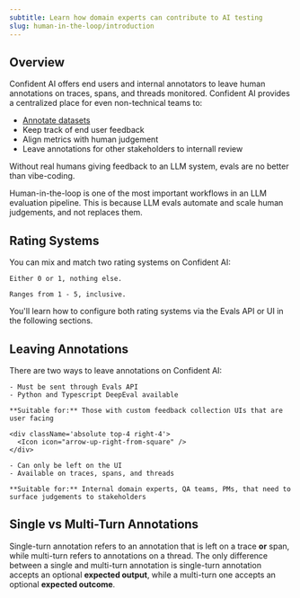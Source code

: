 ```yaml
---
subtitle: Learn how domain experts can contribute to AI testing
slug: human-in-the-loop/introduction
---
```


## Overview

Confident AI offers end users and internal annotators to leave human annotations on traces, spans, and threads monitored. Confident AI provides a centralized place for even non-technical teams to:

- [Annotate datasets](/docs/llm-evaluation/dataset-management/create-goldens)
- Keep track of end user feedback
- Align metrics with human judgement
- Leave annotations for other stakeholders to internall review

Without real humans giving feedback to an LLM system, evals are no better than vibe-coding.

<Tip>
  Human-in-the-loop is one of the most important workflows in an LLM evaluation
  pipeline. This is because LLM evals automate and scale human judgements, and
  not replaces them.
</Tip>

## Rating Systems

You can mix and match two rating systems on Confident AI:

<CardGroup cols={2}>
  <Card
    title="Thums Up/Down"
    icon="fa-light thumbs-up"
    iconType="solid"
  >

    Either 0 or 1, nothing else.

  </Card>
  <Card
    title="Five Star Rating"
    icon="fa-light star"
    iconType="solid"
  >

    Ranges from 1 - 5, inclusive.

  </Card>
</CardGroup>

You'll learn how to configure both rating systems via the Evals API or UI in the following sections.

## Leaving Annotations

There are two ways to leave annotations on Confident AI:

<CardGroup cols={2}>
  <Card
    title="End-User Feedback"
    icon="users"
    iconType="solid"
    href="/docs/human-in-the-loop/collect-feedback"
  >
    <div className='absolute top-4 right-4'>
      <Icon icon="arrow-up-right-from-square" />
    </div>

    - Must be sent through Evals API
    - Python and Typescript DeepEval available

    **Suitable for:** Those with custom feedback collection UIs that are user facing

  </Card>
  <Card
    title="Internal Feedback"
    icon="user-tie"
    iconType="solid"
    href="/docs/human-in-the-loop/collect-feedback"
  >

    <div className='absolute top-4 right-4'>
      <Icon icon="arrow-up-right-from-square" />
    </div>

    - Can only be left on the UI
    - Available on traces, spans, and threads

    **Suitable for:** Internal domain experts, QA teams, PMs, that need to surface judgements to stakeholders

  </Card>
</CardGroup>

## Single vs Multi-Turn Annotations

Single-turn annotation refers to an annotation that is left on a trace **or** span, while multi-turn refers to annotations on a thread. The only difference between a single and multi-turn annotation is single-turn annotation accepts an optional **expected output**, while a multi-turn one accepts an optional **expected outcome**.
